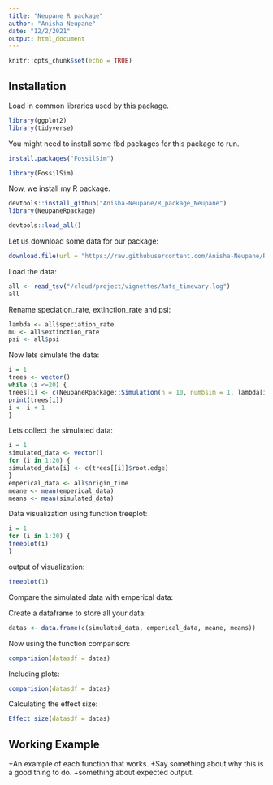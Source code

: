 ```yaml
---
title: "Neupane R package"
author: "Anisha Neupane"
date: "12/2/2021"
output: html_document
---
```


```r
knitr::opts_chunk$set(echo = TRUE)
```

## Installation

Load in common libraries used by this package.

``` r
library(ggplot2)
library(tidyverse)
```

You might need to install some fbd packages for this package to run.

```r
install.packages("FossilSim")
```
```r
library(FossilSim)
```

Now, we install my R package.

```r
devtools::install_github("Anisha-Neupane/R_package_Neupane")
library(NeupaneRpackage)

```

```r
devtools::load_all()
```

Let us download some data for our package:
```r

download.file(url = "https://raw.githubusercontent.com/Anisha-Neupane/R_package_Neupane/master/Data/ants_timevary.log", destfile = "/cloud/project/vignettes/Ants_timevary.log")

```

Load the data:
```r
all <- read_tsv("/cloud/project/vignettes/Ants_timevary.log")
all
```

Rename speciation_rate, extinction_rate and psi:
```r
lambda <- all$speciation_rate
mu <- all$extinction_rate
psi <- all$psi

```

Now lets simulate the data:
```r
i = 1
trees <- vector()
while (i <=20) { 
trees[i] <- c(NeupaneRpackage::Simulation(n = 10, numbsim = 1, lambda[i], mu[i], psi[i], frac = .01))
print(trees[i])
i <- i + 1
}
```

Lets collect the simulated data:
```r
i = 1  
simulated_data <- vector()
for (i in 1:20) { 
simulated_data[i] <- c(trees[[i]]$root.edge)
}
emperical_data <- all$origin_time
meane <- mean(emperical_data)
means <- mean(simulated_data)

```

Data visualization using function treeplot:
```r
i = 1
for (i in 1:20) {
treeplot(i)
} 

```

output of visualization:
```r
treeplot(1)
```

Compare the simulated data with emperical data:

Create a dataframe to store all your data:
```r
datas <- data.frame(c(simulated_data, emperical_data, meane, means))

```

Now using the function comparison:
```r
comparision(datasdf = datas)
```

Including plots:
```r
comparision(datasdf = datas)
```

Calculating the effect size:
```r
Effect_size(datasdf = datas)
```
## Working Example
+An example of each function that works.
+Say something about why this is a good thing to do.
+something about expected output.


